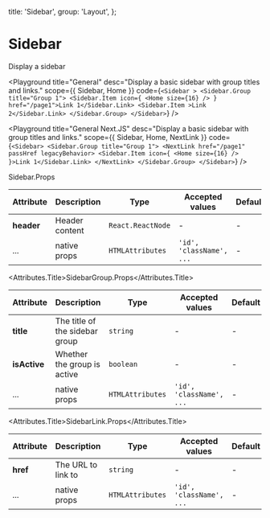 
  title: 'Sidebar',
  group: 'Layout',
};

# Sidebar

Display a sidebar

<Playground
  title="General"
  desc="Display a basic sidebar with group titles and links."
  scope={{ Sidebar, Home }}
  code={`
<Sidebar >
  <Sidebar.Group title="Group 1">
    <Sidebar.Item icon={ <Home size={16} /> } href="/page1">Link 1</Sidebar.Link>
    <Sidebar.Item >Link 2</Sidebar.Link>
  </Sidebar.Group>
</Sidebar>
`}
/>

<Playground
  title="General Next.JS"
  desc="Display a basic sidebar with group titles and links."
  scope={{ Sidebar, Home, NextLink }}
  code={`
<Sidebar>
  <Sidebar.Group title="Group 1">
    <NextLink href="/page1" passHref legacyBehavior>
      <Sidebar.Item icon={ <Home size={16} /> }>Link 1</Sidebar.Link>
    </NextLink>
  </Sidebar.Group>
</Sidebar>
`}
/>


<Attributes edit="/app/components/sidebar.mdx">
<Attributes.Title>Sidebar.Props</Attributes.Title>

| Attribute  | Description    | Type              | Accepted values          | Default |
| ---------- | -------------- | ----------------- | ------------------------ | ------- |
| **header** | Header content | `React.ReactNode` | -                        | -       |
| ...        | native props   | `HTMLAttributes`  | `'id', 'className', ...` | -       |

<Attributes.Title>SidebarGroup.Props</Attributes.Title>

| Attribute    | Description                    | Type             | Accepted values          | Default |
| ------------ | ------------------------------ | ---------------- | ------------------------ | ------- |
| **title**    | The title of the sidebar group | `string`         | -                        | -       |
| **isActive** | Whether the group is active    | `boolean`        | -                        | -       |
| ...          | native props                   | `HTMLAttributes` | `'id', 'className', ...` | -       |

<Attributes.Title>SidebarLink.Props</Attributes.Title>

| Attribute | Description        | Type             | Accepted values          | Default |
| --------- | ------------------ | ---------------- | ------------------------ | ------- |
| **href**  | The URL to link to | `string`         | -                        | -       |
| ...       | native props       | `HTMLAttributes` | `'id', 'className', ...` | -       |

</Attributes>
